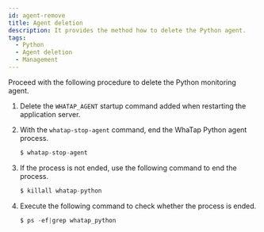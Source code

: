 ```yaml
---
id: agent-remove
title: Agent deletion
description: It provides the method how to delete the Python agent.
tags:
  - Python
  - Agent deletion
  - Management
---
```


Proceed with the following procedure to delete the Python monitoring agent.

1.  Delete the `WHATAP_AGENT` startup command added when restarting the application server.

2.  With the `whatap-stop-agent` command, end the WhaTap Python agent process.

    ```javascript title=SH
    $ whatap-stop-agent
    ```

3.  If the process is not ended, use the following command to end the process.

    ```javascript title=SH
    $ killall whatap-python
    ```

4.  Execute the following command to check whether the process is ended.

    ```javascript title=SH
    $ ps -ef|grep whatap_python
    ```
